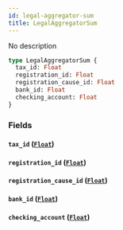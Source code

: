 ```yaml
---
id: legal-aggregator-sum
title: LegalAggregatorSum
---
```


No description

```graphql
type LegalAggregatorSum {
  tax_id: Float
  registration_id: Float
  registration_cause_id: Float
  bank_id: Float
  checking_account: Float
}
```

### Fields

#### `tax_id` ([`Float`](/v1/scalars/float))

#### `registration_id` ([`Float`](/v1/scalars/float))

#### `registration_cause_id` ([`Float`](/v1/scalars/float))

#### `bank_id` ([`Float`](/v1/scalars/float))

#### `checking_account` ([`Float`](/v1/scalars/float))
